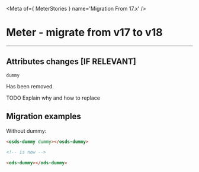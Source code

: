 
<Meta of={ MeterStories } name='Migration From 17.x' />

# Meter - migrate from v17 to v18
----

## Attributes changes [IF RELEVANT]

`dummy ` <ods-badge size="sm" color="critical" label="Removed"></ods-badge>

Has been removed.

TODO Explain why and how to replace

## Migration examples

Without dummy:
```html
<osds-dummy dummy></osds-dummy>

<!-- is now -->

<ods-dummy></ods-dummy>
```
